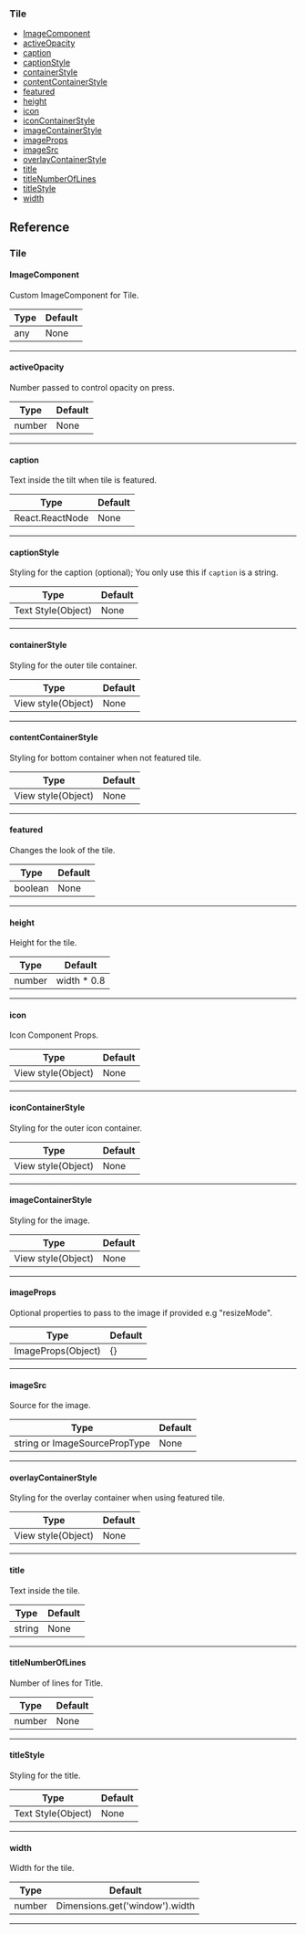 ### Tile

- [ImageComponent](#imagecomponent)
- [activeOpacity](#activeopacity)
- [caption](#caption)
- [captionStyle](#captionstyle)
- [containerStyle](#containerstyle)
- [contentContainerStyle](#contentcontainerstyle)
- [featured](#featured)
- [height](#height)
- [icon](#icon)
- [iconContainerStyle](#iconcontainerstyle)
- [imageContainerStyle](#imagecontainerstyle)
- [imageProps](#imageprops)
- [imageSrc](#imagesrc)
- [overlayContainerStyle](#overlaycontainerstyle)
- [title](#title)
- [titleNumberOfLines](#titlenumberoflines)
- [titleStyle](#titlestyle)
- [width](#width)

## Reference

### Tile

#### ImageComponent

Custom ImageComponent for Tile.

| Type | Default |
| ---- | ------- |
| any  | None    |

---

#### activeOpacity

Number passed to control opacity on press.

| Type   | Default |
| ------ | ------- |
| number | None    |

---

#### caption

Text inside the tilt when tile is featured.

| Type            | Default |
| --------------- | ------- |
| React.ReactNode | None    |

---

#### captionStyle

Styling for the caption (optional); You only use this if `caption` is a string.

| Type               | Default |
| ------------------ | ------- |
| Text Style(Object) | None    |

---

#### containerStyle

Styling for the outer tile container.

| Type               | Default |
| ------------------ | ------- |
| View style(Object) | None    |

---

#### contentContainerStyle

Styling for bottom container when not featured tile.

| Type               | Default |
| ------------------ | ------- |
| View style(Object) | None    |

---

#### featured

Changes the look of the tile.

| Type    | Default |
| ------- | ------- |
| boolean | None    |

---

#### height

Height for the tile.

| Type   | Default      |
| ------ | ------------ |
| number | width \* 0.8 |

---

#### icon

Icon Component Props.

| Type               | Default |
| ------------------ | ------- |
| View style(Object) | None    |

---

#### iconContainerStyle

Styling for the outer icon container.

| Type               | Default |
| ------------------ | ------- |
| View style(Object) | None    |

---

#### imageContainerStyle

Styling for the image.

| Type               | Default |
| ------------------ | ------- |
| View style(Object) | None    |

---

#### imageProps

Optional properties to pass to the image if provided e.g "resizeMode".

| Type               | Default |
| ------------------ | ------- |
| ImageProps(Object) | {}      |

---

#### imageSrc

Source for the image.

| Type                          | Default |
| ----------------------------- | ------- |
| string or ImageSourcePropType | None    |

---

#### overlayContainerStyle

Styling for the overlay container when using featured tile.

| Type               | Default |
| ------------------ | ------- |
| View style(Object) | None    |

---

#### title

Text inside the tile.

| Type   | Default |
| ------ | ------- |
| string | None    |

---

#### titleNumberOfLines

Number of lines for Title.

| Type   | Default |
| ------ | ------- |
| number | None    |

---

#### titleStyle

Styling for the title.

| Type               | Default |
| ------------------ | ------- |
| Text Style(Object) | None    |

---

#### width

Width for the tile.

| Type   | Default                        |
| ------ | ------------------------------ |
| number | Dimensions.get('window').width |

---
